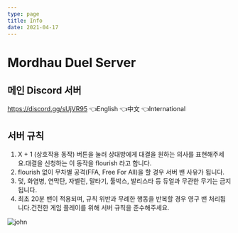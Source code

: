 ```yaml
---
type: page
title: Info
date: 2021-04-17
---
```


# Mordhau Duel Server

## 메인 Discord 서버
https://discord.gg/sUjVR95 👈English 👈中文 👈International



## 서버 규칙
1. X + 1 (상호작용 동작) 버튼을 눌러 상대방에게 대결을 원하는 의사를 표현해주세요.대결을 신청하는 이 동작을 flourish 라고 합니다.
2. flourish 없이 무차별 공격(FFA, Free For All)을 할 경우 서버 밴 사유가 됩니다.
3. 덫, 화염병, 연막탄, 자벨린, 말타기, 툴박스, 발리스타 등 듀얼과 무관한 무기는 금지됩니다.
4. 최초 20분 밴이 적용되며, 규칙 위반과 무례한 행동을 반복할 경우 영구 밴 처리됩니다.건전한 게임 플레이를 위해 서버 규칙을 준수해주세요.

![john](./images/perma%20ban%201.jpg)
